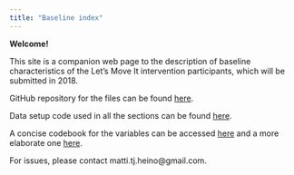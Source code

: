 ```yaml
---
title: "Baseline index"
---
```


**Welcome!**

This site is a companion web page to the description of baseline characteristics of the Let's Move It intervention participants, which will be submitted in 2018.

GitHub repository for the files can be found [here](https://github.com/heinonmatti/baseline-visu).

Data setup code used in all the sections can be found [here](https://raw.githubusercontent.com/heinonmatti/baseline-visu/master/baseline-datasetup.R).

A concise codebook for the variables can be accessed [here](Codebook-concise.html) and a more elaborate one [here](MISSING).

For issues, please contact matti.tj.heino@gmail.com. 